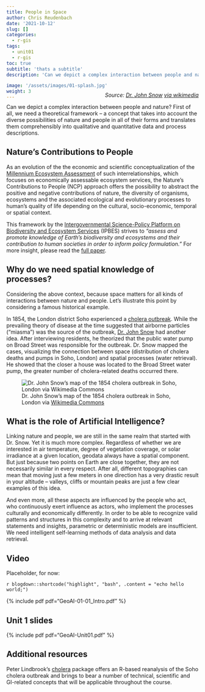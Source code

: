 ```yaml
---
title: People in Space
author: Chris Reudenbach
date: '2021-10-12'
slug: []
categories:
  - r-gis
tags:
  - unit01
  - r-gis
toc: true
subtitle: 'thats a subtitle'
description: 'Can we depict a complex interaction between people and nature? First of all, we need a theoretical framework -- a concept that takes into account the diverse possibilities of nature and people in all of their forms and translates them comprehensibly into qualitative and quantitative data and process descriptions.'

image: '/assets/images/01-splash.jpg'
weight: 3
---
```

<style>.myDiv {margin-top: -36px;margin-right: -34   %; text-align: right;}</style>
<div class="myDiv">
*Source: [Dr. John Snow](https://en.wikipedia.org/wiki/John_Snow) [via wikimedia](https://w.wiki/QtV)*
</div>
Can we depict a complex interaction between people and nature? First of all, we need a theoretical framework -- a concept that takes into account the diverse possibilities of nature and people in all of their forms and translates them comprehensibly into qualitative and quantitative data and process descriptions.


## Nature's Contributions to People
As an evolution of the the economic and scientific conceptualization of the [Millennium Ecosystem Assessment](https://www.millenniumassessment.org/en/index.html){target="_blank"} of such interrelationships, which focuses on economically assessable ecosystem services, the Nature's Contributions to People (NCP) approach offers the possibility to abstract the positive and negative contributions of nature, the diversity of organisms, ecosystems and the associated ecological and evolutionary processes to human's quality of life depending on the cultural, socio-economic, temporal or spatial context.

This framework by the [Intergovernmental Science-Policy Platform on Biodiversity and Ecosystem Services](https://ipbes.net/){target="_blank"} (IPBES) strives to *"assess and promote knowledge of Earth's biodiversity and ecosystems and their contribution to human societies in order to inform policy formulation."* For more insight, please read the [full paper](https://science.sciencemag.org/content/359/6373/270.full?ijkey=/vA6P5O/b2eSM&keytype=ref&siteid=sci){target="_blank"}.


## Why do we need spatial knowledge of processes?
Considering the above context, because space matters for all kinds of interactions between nature and people. Let's illustrate this point by considering a famous historical example. 

In 1854, the London district Soho experienced a [cholera outbreak](https://en.wikipedia.org/wiki/1854_Broad_Street_cholera_outbreak). While the prevailing theory of disease at the time suggested that airborne particles ("miasma") was the source of the outbreak, [Dr. John Snow](https://en.wikipedia.org/wiki/John_Snow) had another idea. After interviewing residents, he theorized that the public water pump on Broad Street was responsible for the outbreak. Dr. Snow mapped the cases, visualizing the connection between space (distribution of cholera deaths and pumps in Soho, London) and spatial processes (water retrieval). He showed that the closer a house was located to the Broad Street water pump, the greater number of cholera-related deaths occurred there.

![Dr. John Snow's map of the 1854 cholera outbreak in Soho, London via [Wikimedia Commons](https://upload.wikimedia.org/wikipedia/commons/thumb/9/92/A_map_taken_from_a_report_by_Dr._John_Snow_Wellcome_L0072917.jpg/646px-A_map_taken_from_a_report_by_Dr._John_Snow_Wellcome_L0072917.jpg){target="_blank"}](images/Snow-cholera-map.jpg)


## What is the role of Artificial Intelligence?
Linking nature and people, we are still in the same realm that started with Dr. Snow. Yet it is much more complex. Regardless of whether we are interested in air temperature, degree of vegetation coverage, or solar irradiance at a given location, geodata always have a spatial component. But just because two points on Earth are close together, they are not necessarily similar in every respect. After all, different topographies can mean that moving just a few meters in one direction has a very drastic result in your altitude -- valleys, cliffs or mountain peaks are just a few clear examples of this idea.

And even more, all these aspects are influenced by the people who act, who continuously exert influence as actors, who implement the processes culturally and economically differently. In order to be able to recognize valid patterns and structures in this complexity and to arrive at relevant statements and insights, parametric or deterministic models are insufficient. We need intelligent self-learning methods of data analysis and data retrieval.


## Video
Placeholder, for now:

`r blogdown::shortcode("highlight", "bash", .content = "echo hello world;")`

{% include pdf pdf="GeoAI-01-01_Intro.pdf" %}


## Unit 1 slides

{% include pdf pdf="GeoAI-Unit01.pdf" %}


## Additional resources
Peter Lindbrook's [cholera](https://github.com/lindbrook/cholera) package offers an R-based reanalysis of the Soho cholera outbreak and brings to bear a number of technical, scientific and GI-related concepts that will be applicable throughout the course.
